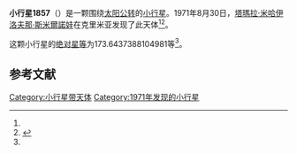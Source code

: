 {{Infobox planet
| bgcolour = #FFFFC0
| name = 1857 Parchomenko
| symbol = 
| image = 
| caption = 
| discovery = yes
| discovery_ref = 
| discoverer = [[塔瑪拉·米哈伊洛夫那·斯米爾諾娃|塔瑪拉·米哈伊洛夫那·斯米爾諾娃]]
| discovery_site = [[克里米亚|克里米亚]] 
| discovered = 1971年8月30日
| designations = yes
| mp_name = 
| named_after = 
| alt_names = 1971 QS1/ 1931 XT / 1941 WJ / 1974 OE1
| mp_category = [[主带小行星|主带小行星]]
| orbit_ref = <ref name="a">[http://ssd.jpl.nasa.gov/sbdb.cgi?sstr=1857 1857 Parchomenko] {{Wayback|url=http://ssd.jpl.nasa.gov/sbdb.cgi?sstr=1857 |date=20201121185716 }}，小行星數據庫瀏覽器（JPL Small-Body Database Browser）－[[美国国家航空航天局|美国国家航空航天局]]喷气推进实验室</ref>
| epoch = 2456400.5 (2013年4月18日更新)
| aphelion = {{convert|2.545339872310397|AU|km|3|abbr=on|lk=out}}
| perihelion = {{convert|1.940942399856393|AU|km|3|abbr=on}}
| semimajor = {{convert|2.243141136083395|AU|km|3|abbr=on}}
| eccentricity = 0.134721231
| period = 1227.109523 [[日|日]]<br />3.36[[儒略年|儒略年]]
| avg_speed = 
| inclination = 4.397018137176262
| asc_node = 236.1189214239723
| mean_anomaly = 
| arg_peri = 173.6437388104981
| satellites = 
| physical_characteristics = yes
| dimensions = 
| mass = 
| density = 
| surface_grav = 
| escape_velocity = 
| sidereal_day = 
| axial_tilt = 
| pole_ecliptic_lat = 
| pole_ecliptic_lon = 
| albedo = 
| temperatures= 
| temp_name1 = 
| mean_temp_1 = 
| max_temp_1 = 
| temp_name2 = 
| max_temp_2 = 
| spectral_type = 
| abs_magnitude = 173.6437388104981
}}

'''小行星1857'''（{{lang-en|1857 Parchomenko}}）是一颗围绕[[太阳|太阳]][[公转|公转]]的[[小行星|小行星]]。1971年8月30日，[[塔瑪拉·米哈伊洛夫那·斯米爾諾娃|塔瑪拉·米哈伊洛夫那·斯米爾諾娃]]在克里米亚发现了此天体<ref name="a" /><ref>{{cite news|title=小行星列表|url=http://cfa-www.harvard.edu/iau/lists/NumberedMPs.txt|accessdate=2013-07-08|newspaper=哈佛大学|archive-date=2008-05-17|archive-url=https://web.archive.org/web/20080517010638/http://cfa-www.harvard.edu/iau/lists/NumberedMPs.txt|dead-url=no}}</ref>。

这颗小行星的[[绝对星等|绝对星等]]为173.6437388104981等<ref name="a" />。

==参考文献==
{{reflist}}
{{Minor Planet Number|[[小行星1856|小行星1856]]|[[小行星1858|小行星1858]]}}

{{小天体}}

[[Category:小行星带天体|Category:小行星带天体]]
[[Category:1971年发现的小行星|Category:1971年发现的小行星]]

{{asteroid-stub}}